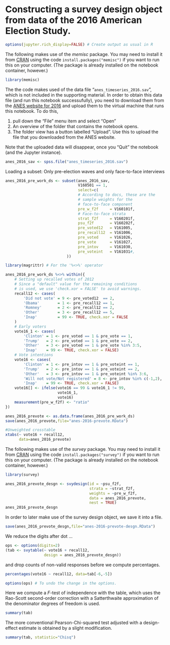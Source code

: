 # Constructing a survey design object from data of the 2016 American Election   Study.

```r
options(jupyter.rich_display=FALSE) # Create output as usual in R
```

The following makes use of the *memisc* package. You may need to install it from
[CRAN](https://cran.r-project.org/package=memisc) using the code
`install.packages("memisc")` if you want to run this on your computer. (The
package is already installed on the notebook container, however.)

```r
library(memisc)
```

The the code makes used of the data file "`anes_timeseries_2016.sav`", which is not included in the supporting material. In order to 
obtain this data file (and run this notebook successufully), you need to download them from 
the [ANES website for 2016](https://electionstudies.org/data-center/2016-time-series-stud/) and upload them to the virtual
machine that runs this notebook. To do this, 

1. pull down the "File" menu item and select "Open"
2. An overview of the folder that contains the notebook opens. 
3. The folder view has a button labelled "Upload". Use this to upload the file that you downloaded from the ANES website.

Note that the uploaded data will disappear, once you "Quit" the notebook (and the Jupyter instance).

```r
anes_2016_sav <- spss.file("anes_timeseries_2016.sav")
```

Loading a subset: Only pre-election waves and only
face-to-face interviews

```r
anes_2016_pre_work_ds <- subset(anes_2016_sav,
                                V160501 == 1,
                                select=c(
                                # According to docs, these are the
                                # sample weights for the
                                # face-to-face component
                                pre_w_f2f     = V160101f,
                                # Face-to-face strata    
                                strat_f2f     = V160201f,
                                psu_f2f       = V160202f,
                                pre_voted12   = V161005,
                                pre_recall12  = V161006,
                                pre_voted     = V161026,
                                pre_vote      = V161027,
                                pre_intov     = V161030,
                                pre_voteint   = V161031#,
                           ))
```

```r
library(magrittr) # For the '%<>%' operator
```

```r
anes_2016_pre_work_ds %<>% within({
    # Setting up recalled votes of 2012
    # Since a "default" value for the remaining conditions
    # is used, we use 'check.xor = FALSE' to avoid warnings.
    recall12 <- cases(
        'Did not vote' = 9 <- pre_voted12  == 2,
        'Obama'        = 1 <- pre_recall12 == 1,
        'Romney'       = 2 <- pre_recall12 == 2,
        'Other'        = 3 <- pre_recall12 == 5,
        'Inap'         = 99 <- TRUE, check.xor = FALSE
    )
    # Early voters 
    vote16_1 <- cases(
        'Clinton' = 1 <- pre_voted == 1 & pre_vote == 1,
        'Trump'   = 2 <- pre_voted == 1 & pre_vote == 2,
        'Other'   = 3 <- pre_voted == 1 & pre_vote %in% 3:5,
        'Inap'    = 99 <- TRUE, check.xor = FALSE)
    # Vote intentions
    vote16 <- cases(
        'Clinton' = 1 <- pre_intov == 1 & pre_voteint == 1,
        'Trump'   = 2 <- pre_intov == 1 & pre_voteint == 2,
        'Other'   = 3 <- pre_intov == 1 & pre_voteint %in% 3:6,
        'Will not vote/Not registered' = 8 <- pre_intov %in% c(-1,2),
        'Inap'    = 99 <- TRUE, check.xor = FALSE)
    vote16[] <- ifelse(vote16 == 99 & vote16_1 != 99,
                       vote16_1,
                       vote16)
    measurement(pre_w_f2f) <- "ratio"
})
```

```r
anes_2016_prevote <- as.data.frame(anes_2016_pre_work_ds)
save(anes_2016_prevote,file="anes-2016-prevote.RData")
```

```r
#Unweighted crosstable
xtabs(~ vote16 + recall12,
      data=anes_2016_prevote)
```

The following makes use of the *survey* package. You may need to install it from
[CRAN](https://cran.r-project.org/package=survey) using the code
`install.packages("survey")` if you want to run this on your computer. (The
package is already installed on the notebook container, however.)

```r
library(survey)
```

```r
anes_2016_prevote_desgn <- svydesign(id = ~psu_f2f,
                                     strata = ~strat_f2f,
                                     weights = ~pre_w_f2f,
                                     data = anes_2016_prevote,
                                     nest = TRUE)
anes_2016_prevote_desgn
```

In order to later make use of the survey design object, we save it into a file.

```r
save(anes_2016_prevote_desgn,file="anes-2016-prevote-desgn.RData")
```

We reduce the digits after dot ...

```r
ops <- options(digits=2)
(tab <- svytable(~ vote16 + recall12,
                 design = anes_2016_prevote_desgn))
```

and drop counts of non-valid responses before
we compute percentages.

```r
percentages(vote16 ~ recall12, data=tab[-6,-5])
```

```r
options(ops) # To undo the change in the options.
```

Here we compute a *F*-test of independence with the table, which uses the
Rao-Scott second-order correction with a Satterthwaite approximation of the
denominator degrees of freedom is used.

```r
summary(tab)
```

The more conventional Pearson-Chi-squared test adjusted with a design-effect
estimate is obtained by a slight modification.

```r
summary(tab, statistic="Chisq")
```
